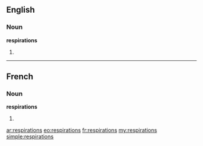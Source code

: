 ==English==

===Noun===
'''respirations'''

# {{plural of|[[respiration]]}}

----

==French==

===Noun===
'''respirations''' {{f}}

# {{plural of|[[respiration]]|lang=fr}}

[[ar:respirations]]
[[eo:respirations]]
[[fr:respirations]]
[[my:respirations]]
[[simple:respirations]]